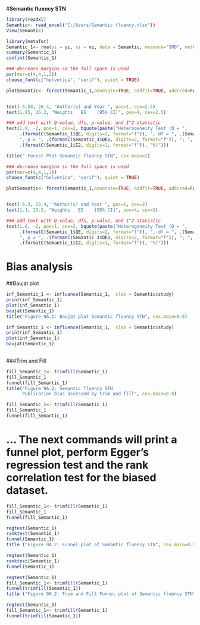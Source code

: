 
#**Semantic fluency STN**


```r

library(readxl)
Semantic<- read_excel("C:/Users/Semantic fluency.xlsx"))
View(Semantic)
```


```r
library(metafor)
Semantic_1<- rma(yi = yi, vi = vi, data = Semantic, measure="SMD", method="REML",  slab = Semantic$study)
summary(Semantic_1)
confint(Semantic_1)
```


```r
### decrease margins so the full space is used
par(mar=c(4,4,1,2))
choose_font(c("helvetica", "serif"), quiet = TRUE)

plotSemantic<- forest(Semantic_1,annotate=TRUE, addfit=TRUE, addcred=FALSE, showweights=TRUE, xlim = c(-6, 3),  cex=2.5,  ylim=c(-2,26.8), order=order(Semantic$ID), alim=c(-5,1), mlab="", slab = Semantic$study, efac = 1.5, top=2)


text(-5.58, 26.4, "Author(s) and Year ", pos=1, cex=2.5)
text(1.85, 26.2, "Weights   ES    [95% CI]", pos=4, cex=2.5)

### add text with Q-value, dfs, p-value, and I^2 statistic
text(1.9, -2, pos=1, cex=2, bquote(paste("Heterogeneity Test (Q = ",
     .(formatC(Semantic_1$QE, digits=2, format="f")), ", df = ", .(Semantic_1$k - Semantic_1$p),
     ", p = ", .(formatC(Semantic_1$QEp, digits=2, format="f")), "; ", I^2, " = ",
     .(formatC(Semantic_1$I2, digits=1, format="f")), "%)")))

title(" Forest Plot Semantic fluency STN", cex.main=2)
```


```r
### decrease margins so the full space is used
par(mar=c(4,4,1,2))
choose_font(c("helvetica", "serif"), quiet = TRUE)

plotSemantic<- forest(Semantic_1,annotate=TRUE, addfit=TRUE, addcred=FALSE, showweights=TRUE, xlim = c(-6, 3),  cex=3,  ylim=c(-2,23.8), order=order(Semantic$ID), alim=c(-5,1), mlab="", slab = Semantic$study, efac = 1.5, top=2)


text(-5.3, 23.4, "Author(s) and Year ", pos=1, cex=3)
text(1.1, 23.2, "Weights   ES    [95% CI]", pos=4, cex=3)

### add text with Q-value, dfs, p-value, and I^2 statistic
text(1.6, -2, pos=1, cex=2, bquote(paste("Heterogeneity Test (Q = ",
     .(formatC(Semantic_1$QE, digits=2, format="f")), ", df = ", .(Semantic_1$k - Semantic_1$p),
     ", p = ", .(formatC(Semantic_1$QEp, digits=2, format="f")), "; ", I^2, " = ",
     .(formatC(Semantic_1$I2, digits=1, format="f")), "%)")))

```

# Bias analysis 

##Baujat plot
```r
inf_Semantic_1 <- influence(Semantic_1,  slab = Semantic$study)
print(inf_Semantic_1)
plot(inf_Semantic_1)
baujat(Semantic_1)
title("Figure 9A.1: Baujat plot Semantic fluency STN", cex.main=0.8) 
```

```r
inf_Semantic_1 <- influence(Semantic_1,  slab = Semantic$study)
print(inf_Semantic_1)
plot(inf_Semantic_1)
baujat(Semantic_1)
 
```
###Trim and Fill

```r
fill_Semantic_1<- trimfill(Semantic_1)
fill_Semantic_1
funnel(fill_Semantic_1)
title("Figure 9A.2: Semantic fluency STN
      Publication bias assessed by trim and fill", cex.main=0.8)
```

```r

fill_Semantic_1<- trimfill(Semantic_1)
fill_Semantic_1
funnel(fill_Semantic_1)

```
# ... The next commands will print a funnel plot, perform Egger's regression test and the rank correlation test for the biased dataset.

```r

fill_Semantic_1<- trimfill(Semantic_1)
fill_Semantic_1
funnel(fill_Semantic_1)
```

```r
regtest(Semantic_1) 
ranktest(Semantic_1) 
funnel(Semantic_1)
title ("Figure 9A.2: Funnel plot of Semantic fluency STN", cex.main=0.9) 
```

```r
regtest(Semantic_1) 
ranktest(Semantic_1) 
funnel(Semantic_1)
```

```r
regtest(Semantic_1)
fill_Semantic_1<- trimfill(Semantic_1)
funnel(trimfill(Semantic_1))
title ("Figure 9A.2: Trim and Fill Funnel plot of Semantic fluency STN", cex.main=0.9) 
```

```r
regtest(Semantic_1)
fill_Semantic_1<- trimfill(Semantic_1)
funnel(trimfill(Semantic_1))
```
